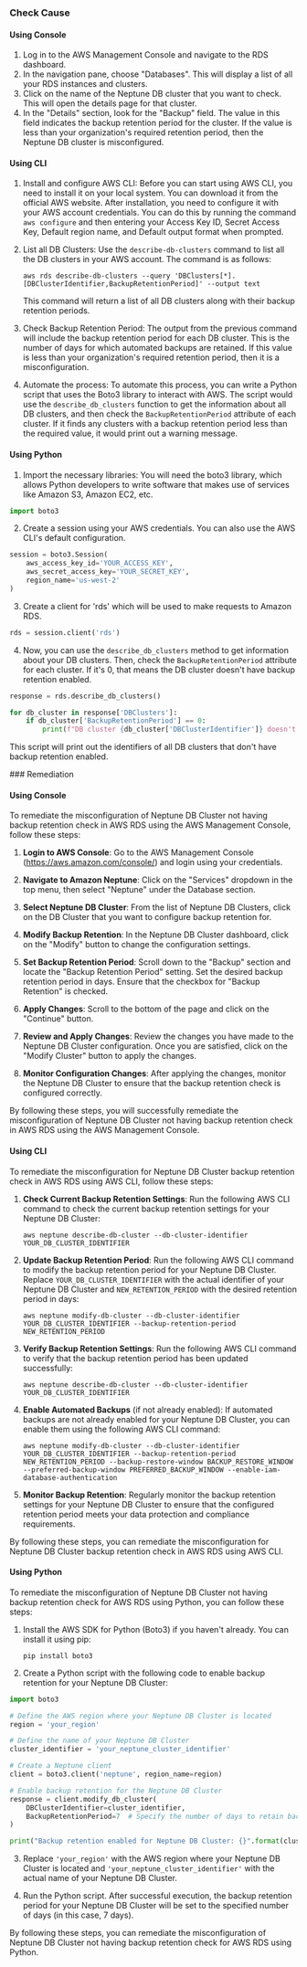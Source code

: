 

<Tabs><Tab title='Cause'>
### Check Cause

#### Using Console

1. Log in to the AWS Management Console and navigate to the RDS dashboard.
2. In the navigation pane, choose "Databases". This will display a list of all your RDS instances and clusters.
3. Click on the name of the Neptune DB cluster that you want to check. This will open the details page for that cluster.
4. In the "Details" section, look for the "Backup" field. The value in this field indicates the backup retention period for the cluster. If the value is less than your organization's required retention period, then the Neptune DB cluster is misconfigured.

#### Using CLI

1. Install and configure AWS CLI: Before you can start using AWS CLI, you need to install it on your local system. You can download it from the official AWS website. After installation, you need to configure it with your AWS account credentials. You can do this by running the command `aws configure` and then entering your Access Key ID, Secret Access Key, Default region name, and Default output format when prompted.

2. List all DB Clusters: Use the `describe-db-clusters` command to list all the DB clusters in your AWS account. The command is as follows:

   ```
   aws rds describe-db-clusters --query 'DBClusters[*].[DBClusterIdentifier,BackupRetentionPeriod]' --output text
   ```

   This command will return a list of all DB clusters along with their backup retention periods.

3. Check Backup Retention Period: The output from the previous command will include the backup retention period for each DB cluster. This is the number of days for which automated backups are retained. If this value is less than your organization's required retention period, then it is a misconfiguration.

4. Automate the process: To automate this process, you can write a Python script that uses the Boto3 library to interact with AWS. The script would use the `describe_db_clusters` function to get the information about all DB clusters, and then check the `BackupRetentionPeriod` attribute of each cluster. If it finds any clusters with a backup retention period less than the required value, it would print out a warning message.

#### Using Python

1. Import the necessary libraries: You will need the boto3 library, which allows Python developers to write software that makes use of services like Amazon S3, Amazon EC2, etc.

```python
import boto3
```

2. Create a session using your AWS credentials. You can also use the AWS CLI's default configuration.

```python
session = boto3.Session(
    aws_access_key_id='YOUR_ACCESS_KEY',
    aws_secret_access_key='YOUR_SECRET_KEY',
    region_name='us-west-2'
)
```

3. Create a client for 'rds' which will be used to make requests to Amazon RDS.

```python
rds = session.client('rds')
```

4. Now, you can use the `describe_db_clusters` method to get information about your DB clusters. Then, check the `BackupRetentionPeriod` attribute for each cluster. If it's 0, that means the DB cluster doesn't have backup retention enabled.

```python
response = rds.describe_db_clusters()

for db_cluster in response['DBClusters']:
    if db_cluster['BackupRetentionPeriod'] == 0:
        print(f"DB cluster {db_cluster['DBClusterIdentifier']} doesn't have backup retention enabled.")
```

This script will print out the identifiers of all DB clusters that don't have backup retention enabled.

</Tab>

<Tab title='Remediation'>
### Remediation

#### Using Console

To remediate the misconfiguration of Neptune DB Cluster not having backup retention check in AWS RDS using the AWS Management Console, follow these steps:

1. **Login to AWS Console**: Go to the AWS Management Console (https://aws.amazon.com/console/) and login using your credentials.

2. **Navigate to Amazon Neptune**: Click on the "Services" dropdown in the top menu, then select "Neptune" under the Database section.

3. **Select Neptune DB Cluster**: From the list of Neptune DB Clusters, click on the DB Cluster that you want to configure backup retention for.

4. **Modify Backup Retention**: In the Neptune DB Cluster dashboard, click on the "Modify" button to change the configuration settings.

5. **Set Backup Retention Period**: Scroll down to the "Backup" section and locate the "Backup Retention Period" setting. Set the desired backup retention period in days. Ensure that the checkbox for "Backup Retention" is checked.

6. **Apply Changes**: Scroll to the bottom of the page and click on the "Continue" button.

7. **Review and Apply Changes**: Review the changes you have made to the Neptune DB Cluster configuration. Once you are satisfied, click on the "Modify Cluster" button to apply the changes.

8. **Monitor Configuration Changes**: After applying the changes, monitor the Neptune DB Cluster to ensure that the backup retention check is configured correctly.

By following these steps, you will successfully remediate the misconfiguration of Neptune DB Cluster not having backup retention check in AWS RDS using the AWS Management Console.

#### Using CLI

To remediate the misconfiguration for Neptune DB Cluster backup retention check in AWS RDS using AWS CLI, follow these steps:

1. **Check Current Backup Retention Settings**:
   Run the following AWS CLI command to check the current backup retention settings for your Neptune DB Cluster:
   ```
   aws neptune describe-db-cluster --db-cluster-identifier YOUR_DB_CLUSTER_IDENTIFIER
   ```

2. **Update Backup Retention Period**:
   Run the following AWS CLI command to modify the backup retention period for your Neptune DB Cluster. Replace `YOUR_DB_CLUSTER_IDENTIFIER` with the actual identifier of your Neptune DB Cluster and `NEW_RETENTION_PERIOD` with the desired retention period in days:
   ```
   aws neptune modify-db-cluster --db-cluster-identifier YOUR_DB_CLUSTER_IDENTIFIER --backup-retention-period NEW_RETENTION_PERIOD
   ```

3. **Verify Backup Retention Settings**:
   Run the following AWS CLI command to verify that the backup retention period has been updated successfully:
   ```
   aws neptune describe-db-cluster --db-cluster-identifier YOUR_DB_CLUSTER_IDENTIFIER
   ```

4. **Enable Automated Backups** (if not already enabled):
   If automated backups are not already enabled for your Neptune DB Cluster, you can enable them using the following AWS CLI command:
   ```
   aws neptune modify-db-cluster --db-cluster-identifier YOUR_DB_CLUSTER_IDENTIFIER --backup-retention-period NEW_RETENTION_PERIOD --backup-restore-window BACKUP_RESTORE_WINDOW --preferred-backup-window PREFERRED_BACKUP_WINDOW --enable-iam-database-authentication
   ```

5. **Monitor Backup Retention**:
   Regularly monitor the backup retention settings for your Neptune DB Cluster to ensure that the configured retention period meets your data protection and compliance requirements.

By following these steps, you can remediate the misconfiguration for Neptune DB Cluster backup retention check in AWS RDS using AWS CLI.

#### Using Python

To remediate the misconfiguration of Neptune DB Cluster not having backup retention check for AWS RDS using Python, you can follow these steps:

1. Install the AWS SDK for Python (Boto3) if you haven't already. You can install it using pip:
   ```
   pip install boto3
   ```

2. Create a Python script with the following code to enable backup retention for your Neptune DB Cluster:

```python
import boto3

# Define the AWS region where your Neptune DB Cluster is located
region = 'your_region'

# Define the name of your Neptune DB Cluster
cluster_identifier = 'your_neptune_cluster_identifier'

# Create a Neptune client
client = boto3.client('neptune', region_name=region)

# Enable backup retention for the Neptune DB Cluster
response = client.modify_db_cluster(
    DBClusterIdentifier=cluster_identifier,
    BackupRetentionPeriod=7  # Specify the number of days to retain backups
)

print("Backup retention enabled for Neptune DB Cluster: {}".format(cluster_identifier))
```

3. Replace `'your_region'` with the AWS region where your Neptune DB Cluster is located and `'your_neptune_cluster_identifier'` with the actual name of your Neptune DB Cluster.

4. Run the Python script. After successful execution, the backup retention period for your Neptune DB Cluster will be set to the specified number of days (in this case, 7 days).

By following these steps, you can remediate the misconfiguration of Neptune DB Cluster not having backup retention check for AWS RDS using Python.


</Tab>
</Tabs>